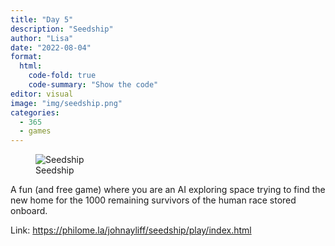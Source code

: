```yaml
---
title: "Day 5"
description: "Seedship"
author: "Lisa"
date: "2022-08-04"
format:
  html:
    code-fold: true
    code-summary: "Show the code"
editor: visual
image: "img/seedship.png"
categories:
  - 365
  - games
---
```


![Seedship](img/seedship.png)

A fun (and free game) where you are an AI exploring space trying to find the new home for the 1000 remaining survivors of the human race stored onboard. 

Link: [https://philome.la/johnayliff/seedship/play/index.html](https://philome.la/johnayliff/seedship/play/index.html)
